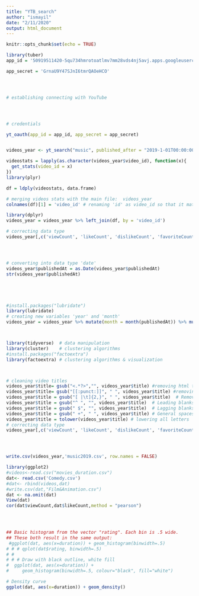 ```yaml
---
title: "YTB_search"
author: "ismayil"
date: "2/11/2020"
output: html_document
---
```



```r
knitr::opts_chunk$set(echo = TRUE)
```

```r
library(tuber)
app_id = '50919511420-5qu734hmrotoatlmv7mm28vds4nj5avj.apps.googleusercontent.com'

app_secret = 'GrnaU9Y47SJnI6tmrQAOeHCO'




# establishing connecting with YouTube




# credentials 

yt_oauth(app_id = app_id, app_secret = app_secret)



```


```r



videos_year <- yt_search("music", published_after = "2019-1-01T00:00:00Z", published_before = "2020-1-1T00:00:00Z")

videostats = lapply(as.character(videos_year$video_id), function(x){
  get_stats(video_id = x)
})
library(plyr)

df = ldply(videostats, data.frame)

# merging videos stats with the main file:  videos_year
colnames(df)[1] = 'video_id' # renaming 'id' as video_id so that it matches same coluimn in main table

library(dplyr)
videos_year = videos_year %>% left_join(df, by = 'video_id')

# correcting data type
videos_year[,c('viewCount', 'likeCount', 'dislikeCount', 'favoriteCount', 'commentCount')]=apply(videos_year[,c('viewCount', 'likeCount', 'dislikeCount', 'favoriteCount', 'commentCount')],2,as.numeric)




# converting into data type 'date'
videos_year$publishedAt = as.Date(videos_year$publishedAt)
str(videos_year$publishedAt)





#install.packages("lubridate")
library(lubridate)
# creating new variables 'year' and 'month'
videos_year = videos_year %>% mutate(month = month(publishedAt)) %>% mutate(year = year(publishedAt))



library(tidyverse)  # data manipulation
library(cluster)    # clustering algorithms
#install.packages("factoextra")
library(factoextra) # clustering algorithms & visualization



# cleaning video titles
videos_year$title= gsub("<.*?>","", videos_year$title) #removing html tags
videos_year$title= gsub("[[:punct:]]", " ", videos_year$title) #removing html tags
videos_year$title = gsub("[ |\t]{2,}", " ", videos_year$title)  # Remove tabs
videos_year$title = gsub("^ ", "", videos_year$title)  # Leading blanks
videos_year$title = gsub(" $", "", videos_year$title)  # Lagging blanks
videos_year$title = gsub(" +", " ", videos_year$title) # General spaces 
videos_year$title = tolower(videos_year$title) # lowering all letters
# correcting data type
videos_year[,c('viewCount', 'likeCount', 'dislikeCount', 'favoriteCount', 'commentCount')]=apply(videos_year[,c('viewCount', 'likeCount', 'dislikeCount', 'favoriteCount', 'commentCount')],2,as.numeric)




write.csv(videos_year,'music2019.csv', row.names = FALSE)
```
```r
library(ggplot2)
#videos<-read.csv("movies_duration.csv")
dat<- read.csv('Comedy.csv')
#dat<- rbind(videos,dat)
#write.csv(dat,"Film&Animation.csv")
dat <- na.omit(dat)
View(dat)
cor(dat$viewCount,dat$likeCount,method = "pearson")
     



## Basic histogram from the vector "rating". Each bin is .5 wide.
## These both result in the same output:
 #ggplot(dat, aes(x=duration)) + geom_histogram(binwidth=.5)
# # # qplot(dat$rating, binwidth=.5)
# # 
# # # Draw with black outline, white fill
#  ggplot(dat, aes(x=duration)) +
#     geom_histogram(binwidth=.5, colour="black", fill="white")

# Density curve
ggplot(dat, aes(x=duration)) + geom_density()


```

